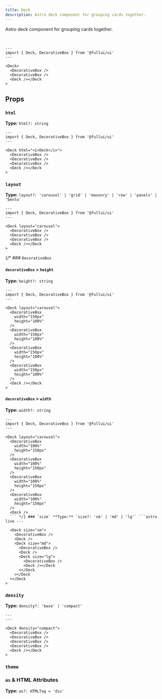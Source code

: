 ```yaml
---
title: Deck
description: Astro deck component for grouping cards together.
---
```



Astro deck component for grouping cards together.

<br />

```astro live
---
import { Deck, DecorativeBox } from '@fullui/ui'
---

<Deck>
  <DecorativeBox />
  <DecorativeBox />
  <Deck /></Deck
>
```

## Props

### `html`

**Type:** `html?: string`

```astro live
---
import { Deck, DecorativeBox } from '@fullui/ui'
---

<Deck html="<i>Deck</i>">
  <DecorativeBox />
  <DecorativeBox />
  <DecorativeBox />
  <Deck /></Deck
>
```

### `layout`

**Type:** `layout?: 'carousel' | 'grid' | 'masonry' | 'row' | 'panels' | 'bento'`

```astro live
---
import { Deck, DecorativeBox } from '@fullui/ui'
---

<Deck layout="carousel">
  <DecorativeBox />
  <DecorativeBox />
  <DecorativeBox />
  <Deck /></Deck
>
```

{/\* ### `DecorativeBox`

#### `decorativeBox` > `height`

**Type:** `height?: string`

```astro live
---
import { Deck, DecorativeBox } from '@fullui/ui'
---

<Deck layout="carousel">
  <DecorativeBox
    width="150px"
    height="100%"
  />
  <DecorativeBox
    width="150px"
    height="100%"
  />
  <DecorativeBox
    width="150px"
    height="100%"
  />
  <DecorativeBox
    width="150px"
    height="100%"
  />
  <Deck /></Deck
>
```

#### `decorativeBox` > `width`

**Type:** `width?: string`

````astro live
---
import { Deck, DecorativeBox } from '@fullui/ui'
---

<Deck layout="carousel">
  <DecorativeBox
    width="100%"
    height="150px"
  />
  <DecorativeBox
    width="100%"
    height="150px"
  />
  <DecorativeBox
    width="100%"
    height="150px"
  />
  <DecorativeBox
    width="100%"
    height="150px"
  />
  <Deck />
  ``` */} ### `size` **Type:** `size?: 'sm' | 'md' | 'lg'` ```astro live ---

  <Deck size="sm">
    <DecorativeBox />
    <Deck />
    <Deck size="md">
      <DecorativeBox />
      <Deck />
      <Deck size="lg">
        <DecorativeBox />
        <Deck /></Deck
      ></Deck
    ></Deck
  ></Deck
>
````

### `density`

**Type:** `density?: 'base' | 'compact'`

```astro live
---
---

<Deck density="compact">
  <DecorativeBox />
  <DecorativeBox />
  <DecorativeBox />
  <DecorativeBox />
  <Deck /></Deck
>
```

### `theme`

<ThemeProp />

### `as` & HTML Attributes

**Type:** `as?: HTMLTag = 'div'`

<AsProp />

